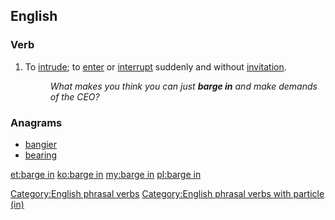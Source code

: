 ==English==

===Verb===
{{head|en|verb|phrasal verb|head=to [[barge]] in}}

# {{context|idiomatic}} To [[intrude]]; to [[enter]] or [[interrupt]] suddenly and without [[invitation]].
#: ''What makes you think you can just '''barge in''' and make demands of the CEO?''

===Anagrams===
* [[bangier#English|bangier]]
* [[bearing#English|bearing]]

[[Category:English phrasal verbs]]
[[Category:English phrasal verbs with particle (in)]]

[[et:barge in]]
[[ko:barge in]]
[[my:barge in]]
[[pl:barge in]]